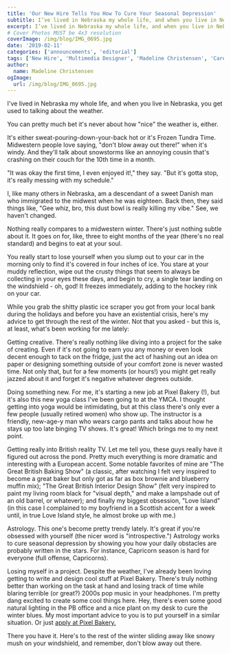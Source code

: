 ```yaml
---
title: 'Our New Hire Tells You How To Cure Your Seasonal Depression'
subtitle: I’ve lived in Nebraska my whole life, and when you live in Nebraska, you get used to talking about the weather.
excerpt: I’ve lived in Nebraska my whole life, and when you live in Nebraska, you get used to talking about the weather.
# Cover Photos MUST be 4x3 resolution
coverImage: /img/blog/IMG_0695.jpg
date: '2019-02-11'
categories: ['announcements', 'editorial']
tags: ['New Hire', 'Multimedia Designer', 'Madeline Christensen', 'Careers']
author:
  name: Madeline Christensen
ogImage:
  url: /img/blog/IMG_0695.jpg
---
```

I've lived in Nebraska my whole life, and when you live in Nebraska, you get used to talking about the weather.

You can pretty much bet it's never about how "nice" the weather is, either.

It's either sweat-pouring-down-your-back hot or it's Frozen Tundra Time. Midwestern people love saying, "don't blow away out there!" when it's windy. And they'll talk about snowstorms like an annoying cousin that's crashing on their couch for the 10th time in a month.

"It was okay the first time, I even enjoyed it!," they say. "But it's gotta stop, it's really messing with my schedule."

I, like many others in Nebraska, am a descendant of a sweet Danish man who immigrated to the midwest when he was eighteen. Back then, they said things like, "Gee whiz, bro, this dust bowl is really killing my vibe." See, we haven't changed.

Nothing really compares to a midwestern winter. There's just nothing subtle about it. It goes on for, like, three to eight months of the year (there's no real standard) and begins to eat at your soul.

You really start to lose yourself when you slump out to your car in the morning only to find it's covered in four inches of ice. You stare at your muddy reflection, wipe out the crusty things that seem to always be collecting in your eyes these days, and begin to cry, a single tear landing on the windshield - oh, god! It freezes immediately, adding to the hockey rink on your car.

While you grab the shitty plastic ice scraper you got from your local bank during the holidays and before you have an existential crisis, here's my advice to get through the rest of the winter. Not that you asked - but this is, at least, what's been working for me lately:

Getting creative. There's really nothing like diving into a project for the sake of creating. Even if it's not going to earn you any money or even look decent enough to tack on the fridge, just the act of hashing out an idea on paper or designing something outside of your comfort zone is never wasted time. Not only that, but for a few moments (or hours!) you might get really jazzed about it and forget it's negative whatever degrees outside.

Doing something new. For me, it's starting a new job at Pixel Bakery (!), but it's also this new yoga class I've been going to at the YMCA. I thought getting into yoga would be intimidating, but at this class there's only ever a few people (usually retired women) who show up. The instructor is a friendly, new-age-y man who wears cargo pants and talks about how he stays up too late binging TV shows. It's great! Which brings me to my next point.

Getting really into British reality TV. Let me tell you, these guys really have it figured out across the pond. Pretty much everything is more dramatic and interesting with a European accent. Some notable favorites of mine are "The Great British Baking Show" (a classic, after watching I felt very inspired to become a great baker but only got as far as box brownie and blueberry muffin mix); "The Great British Interior Design Show" (felt very inspired to paint my living room black for "visual depth," and make a lampshade out of an old barrel, or whatever); and finally my biggest obsession, "Love Island" (in this case I complained to my boyfriend in a Scottish accent for a week until, in true Love Island style, he almost broke up with me.)

Astrology. This one's become pretty trendy lately. It's great if you're obsessed with yourself (the nicer word is "introspective.") Astrology works to cure seasonal depression by showing you how your daily obstacles are probably written in the stars. For instance, Capricorn season is hard for everyone (full offense, Capricorns).

Losing myself in a project. Despite the weather, I've already been loving getting to write and design cool stuff at Pixel Bakery. There's truly nothing better than working on the task at hand and losing track of time while blaring terrible (or great?) 2000s pop music in your headphones. I'm pretty dang excited to create some cool things here. Hey, there's even some good natural lighting in the PB office and a nice plant on my desk to cure the winter blues. My most important advice to you is to put yourself in a similar situation. Or just [apply at Pixel Bakery.](https://pixelbakery.com/careers/)

There you have it. Here's to the rest of the winter sliding away like snowy mush on your windshield, and remember, don't blow away out there.